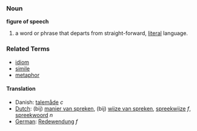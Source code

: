 ===Noun===
'''figure of speech'''

#a word or phrase that departs from straight-forward, [[literal]] language.

===Related Terms===
*[[idiom]]
*[[simile]]
*[[metaphor]]

====Translation====
*Danish: [[talemåde]] ''c''
*[[Dutch]]: (bij) [[manier van spreken]], (bij) [[wijze van spreken]], [[spreekwijze]] ''f'', [[spreekwoord]] ''n''
*[[German]]: [[Redewendung]] ''f''